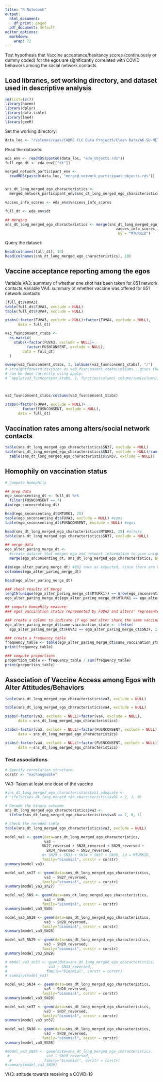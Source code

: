 ```yaml
---
title: "R Notebook"
output:
  html_document:
    df_print: paged
  pdf_document: default
editor_options: 
  markdown: 
    wrap: 72
---
```


Test hypothesis that Vaccine acceptance/hesitancy scores (continuously or dummy coded) for the egos are significantly correlated with 
COVID behaviors among the social network contacts. 

## Load libraries, set working directory, and dataset used in descriptive analysis

```r
rm(list=ls())
library(haven)
library(dplyr)
library(data.table)
library(lme4)
library(geeM)
```

Set the working directory:

```r
data_loc <- "/Volumes/caas/CADRE CLC Data Project5/Clean Data/AK-SU-NETWORKS-ROUT/"
```

Read the datasets:

```r

eda_env <- readRDS(paste0(data_loc, "eda_objects.rds"))
full_ego_dt <- eda_env[["dt"]]

merged_network_participant_env <- 
  readRDS(paste0(data_loc, "merged_network_participant_objects.rds"))


sns_dt_long_merged_ego_characteristics <- 
  merged_network_participant_env$sns_dt_long_merged_ego_characteristics

vacces_info_scores <- eda_env$vaccess_info_scores

full_dt <- eda_env$dt

## merging
sns_dt_long_merged_ego_characteristics <- merge(sns_dt_long_merged_ego_characteristics,
                                                   vacces_info_scores,
                                                    by = "MTURKID")
```

Query the dataset:

```r
head(colnames(full_dt), 10)
head(colnames(sns_dt_long_merged_ego_characteristics), 10)
```

## Vaccine acceptance reporting among the egos

Variable VA3: summary of whether one shot has been taken for 851 network contacts
Variable VA4: summary of whether vaccine was offered for 851 network contacts

```r
(full_dt$FUVA3)
table(full_dt$FUVA3, exclude = NULL)
table(full_dt$FUVA4, exclude = NULL)

xtabs(~factor(FUVA3, exclude = NULL)+factor(FUVA4, exclude = NULL), 
      data = full_dt)

va3_fusnconsent_xtabs <- 
  as.matrix(
    xtabs(~factor(FUVA3, exclude = NULL)+
          factor(FUSNCONSENT, exclude = NULL), 
        data = full_dt)
  )

sweep(va3_fusnconsent_xtabs, 2, colSums(va3_fusnconsent_xtabs), "/")
# straightforward division as va3_fusnconsent_xtabs/colSums...gives the wrong answer
# can be done correctly using apply: 
# `apply(va3_fusnconsent_xtabs, 2, function(column) column/sum(column))`



va3_fusnconsent_xtabs/colSums(va3_fusnconsent_xtabs)

xtabs(~factor(FUVA4, exclude = NULL)+
        factor(FUSNCONSENT, exclude = NULL), 
      data = full_dt)

```

## Vaccination rates among alters/social network contacts

```r
table(sns_dt_long_merged_ego_characteristics$SN37, exclude = NULL)
table(sns_dt_long_merged_ego_characteristics$SN37, exclude = NULL)/sum(
  table(sns_dt_long_merged_ego_characteristics$SN37, exclude = NULL))
```


## Homophily on vaccination status 

```r
# Compute homophily

## prep data
ego_snconsenting_dt <- full_dt %>%
  filter(FUSNCONSENT == 7)
dim(ego_snconsentding_dt)  

head(ego_snconsenting_dt$MTURK1, 25)
table(ego_snconsenting_dt$FUVA3, exclude = NULL) #egos
table(ego_snconsenting_dt$FUSNCONSENT, exclude = NULL) #egos

head(sns_dt_long_merged_ego_characteristics$MTURK1, 25) #alters
table(sns_dt_long_merged_ego_characteristics$SN37, exclude = NULL)

## merge data
ego_alter_paring_merge_dt <-
  #create dataset that merges ego and network information to give unique ego-alter pairs 
  merge(ego_snconsenting_dt, sns_dt_long_merged_ego_characteristics, by = "MTURK1", all.x = TRUE)

dim(ego_alter_paring_merge_dt) #851 rows as expected, since there are 851 ego-alter pairings
colnames(ego_alter_paring_merge_dt)

head(ego_alter_paring_merge_dt) 

### check results of merge
length(unique(ego_alter_paring_merge_dt$MTURK1)) == nrow(ego_snconsenting_dt)
ego_alter_paring_merge_dt[ego_alter_paring_merge_dt$MTURK1 == ego_alter_paring_merge_dt$MTURK1[[1]],]

## compute homophily measure:
### egos vaccination status represented by FUVA3 and alters' represented by SN37

### create a column to indicate if ego and alter share the same vaccination state
ego_alter_paring_merge_dt$same_vaccination_state <- ifelse(
  ego_alter_paring_merge_dt$FUVA3 == ego_alter_paring_merge_dt$SN37, 1, 0)

### create a frequency table
frequency_table <- table(ego_alter_paring_merge_dt$same_vaccination_state, exclude = NULL)
print(frequency_table)

### compute proportions 
proportion_table <- frequency_table / sum(frequency_table)
print(proportion_table)


```


## Association of Vaccine Access among Egos with Alter Attitudes/Behaviors

```r
table(sns_dt_long_merged_ego_characteristics$va3, exclude = NULL)

table(sns_dt_long_merged_ego_characteristics$va4, exclude = NULL)

xtabs(~factor(va3, exclude = NULL)+factor(va4, exclude = NULL), 
      data = sns_dt_long_merged_ego_characteristics)

xtabs(~factor(va3, exclude = NULL)+factor(FUSNCONSENT, exclude = NULL), 
      data = sns_dt_long_merged_ego_characteristics)

xtabs(~factor(va4, exclude = NULL)+factor(FUSNCONSENT, exclude = NULL), 
      data = sns_dt_long_merged_ego_characteristics)

```


### Test associations

```r
# Specify correlation structure
corstr <- "exchangeable"
```

VA3: Taken at least one dose of the vaccine

```r
#sns_dt_long_merged_ego_characteristics$vh1_adequate <- 
#  ifelse(sns_dt_long_merged_ego_characteristics$vh1 < 2, 1, 0)

# Recode the binary outcome
sns_dt_long_merged_ego_characteristics$va3 <- 
  ifelse(sns_dt_long_merged_ego_characteristics$va3 == 2, 0, 1)

# Check the recoded table
table(sns_dt_long_merged_ego_characteristics$va3, exclude = NULL)

model_va3 <- geem(data=sns_dt_long_merged_ego_characteristics, 
                  va3 ~ 
                 SN27_reversed + SN28_reversed + SN29_reversed +
                   SN34_reversed + SN38_reversed,
                 #+ SN29 + SN33 + SN34 + SN37 + SN38, id = MTURKID, 
                 family="binomial", corstr = corstr)
summary(model_va3)

model_va3_sn27 <- geem(data=sns_dt_long_merged_ego_characteristics, 
                  va3 ~ SN27_reversed,
                 family="binomial", corstr = corstr)
summary(model_va3_sn27)

model_va3_SN9 <- geem(data=sns_dt_long_merged_ego_characteristics, 
                  va3 ~ SN9,
                 family="binomial", corstr = corstr)
summary(model_va3_SN9)

model_va3_SN28 <- geem(data=sns_dt_long_merged_ego_characteristics, 
                  va3 ~ SN28_reversed,
                 family="binomial", corstr = corstr)
summary(model_va3_SN28)

model_va3_SN29 <- geem(data=sns_dt_long_merged_ego_characteristics, 
                  va3 ~ SN29_reversed,
                 family="binomial", corstr = corstr)
summary(model_va3_SN29)

# model_va3_sn33 <- geem(data=sns_dt_long_merged_ego_characteristics, 
#                   va3 ~ SN33_reversed,
#                  family="binomial", corstr = corstr)
# summary(model_va3)

model_va3_SN34 <- geem(data=sns_dt_long_merged_ego_characteristics, 
                  va3 ~ SN28_reversed,
                 family="binomial", corstr = corstr)
summary(model_va3_SN28)

model_va3_sn37 <- geem(data=sns_dt_long_merged_ego_characteristics, 
                  va3 ~ SN37_reversed,
                 family="binomial", corstr = corstr)
summary(model_va3_sn37)

model_va3_SN38 <- geem(data=sns_dt_long_merged_ego_characteristics, 
                  va3 ~ SN38_reversed,
                 family="binomial", corstr = corstr)
summary(model_va3_SN38)

#model_va3_SN39 <- geem(data=sns_dt_long_merged_ego_characteristics, 
 #                 va3 ~ SN39_reversed,
  #               family="binomial", corstr = corstr)
#summary(model_va3_SN39)
```

VH3: attitude towards receiving a COVID-19 

